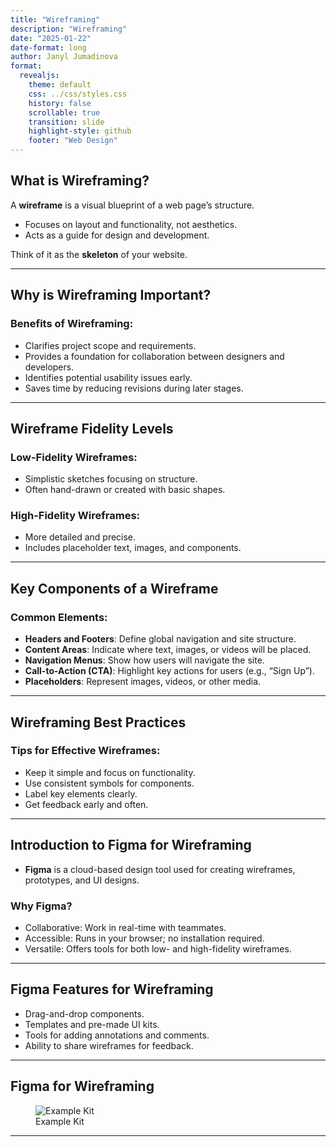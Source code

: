 ```yaml
---
title: "Wireframing"
description: "Wireframing"
date: "2025-01-22"
date-format: long
author: Janyl Jumadinova
format:
  revealjs:
    theme: default
    css: ../css/styles.css
    history: false
    scrollable: true
    transition: slide
    highlight-style: github
    footer: "Web Design"
---
```


## What is Wireframing?
::: incremental

A **wireframe** is a visual blueprint of a web page's structure.

  - Focuses on layout and functionality, not aesthetics.
  - Acts as a guide for design and development.

Think of it as the **skeleton** of your website.

:::
---

## Why is Wireframing Important?

### Benefits of Wireframing:

::: incremental
- Clarifies project scope and requirements.
- Provides a foundation for collaboration between designers and developers.
- Identifies potential usability issues early.
- Saves time by reducing revisions during later stages.
:::

---

## Wireframe Fidelity Levels

### Low-Fidelity Wireframes:

- Simplistic sketches focusing on structure.
- Often hand-drawn or created with basic shapes.

### High-Fidelity Wireframes:

- More detailed and precise.
- Includes placeholder text, images, and components.

---

## Key Components of a Wireframe

### Common Elements:

::: incremental
- **Headers and Footers**: Define global navigation and site structure.
- **Content Areas**: Indicate where text, images, or videos will be placed.
- **Navigation Menus**: Show how users will navigate the site.
- **Call-to-Action (CTA)**: Highlight key actions for users (e.g., "Sign Up").
- **Placeholders**: Represent images, videos, or other media.
:::

---

## Wireframing Best Practices

### Tips for Effective Wireframes:

::: incremental
- Keep it simple and focus on functionality.
- Use consistent symbols for components.
- Label key elements clearly.
- Get feedback early and often.
:::

---

## Introduction to Figma for Wireframing

- **Figma** is a cloud-based design tool used for creating wireframes, prototypes, and UI designs.

### Why Figma?

::: incremental
- Collaborative: Work in real-time with teammates.
- Accessible: Runs in your browser; no installation required.
- Versatile: Offers tools for both low- and high-fidelity wireframes.
:::

---

## Figma Features for Wireframing

- Drag-and-drop components.
- Templates and pre-made UI kits.
- Tools for adding annotations and comments.
- Ability to share wireframes for feedback.

---


## Figma for Wireframing

![Example Kit](figma1.png)

---

